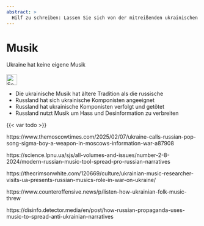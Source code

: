 ```yaml
---
abstract: > 
  Hilf zu schreiben: Lassen Sie sich von der mitreißenden ukrainischen Musik verzaubern, wo kraftvolle Volksmelodien und klassische Klänge in einzigartiger Harmonie verschmelzen!
---
```


# Musik {#sec-culture-music}

::: {.callout-caution title="Mythos"}
Ukraine hat keine eigene Musik
[<br></br>![Search for topic in EUvsDisinfo](../all_common_img/EUvsDisinfo_400x240.jpg){height=2em}](https://euvsdisinfo.eu/disinformation-cases/?text=Culture+Ukraine&sort=relevance)
:::

::: {.callout-tip title="Wahrheit"}
- Die ukrainische Musik hat ältere Tradition als die russische
- Russland hat sich ukrainische Komponisten angeeignet
- Russland hat ukrainische Komponisten verfolgt und getötet
- Russland nutzt Musik um Hass und Desinformation zu verbreiten
:::

{{< var todo >}}

https://www.themoscowtimes.com/2025/02/07/ukraine-calls-russian-pop-song-sigma-boy-a-weapon-in-moscows-information-war-a87908

https://science.lpnu.ua/sjs/all-volumes-and-issues/number-2-8-2024/modern-russian-music-tool-spread-pro-russian-narratives

https://thecrimsonwhite.com/120669/culture/ukrainian-music-researcher-visits-ua-presents-russian-musics-role-in-war-on-ukraine/

https://www.counteroffensive.news/p/listen-how-ukrainian-folk-music-threw

https://disinfo.detector.media/en/post/how-russian-propaganda-uses-music-to-spread-anti-ukrainian-narratives

